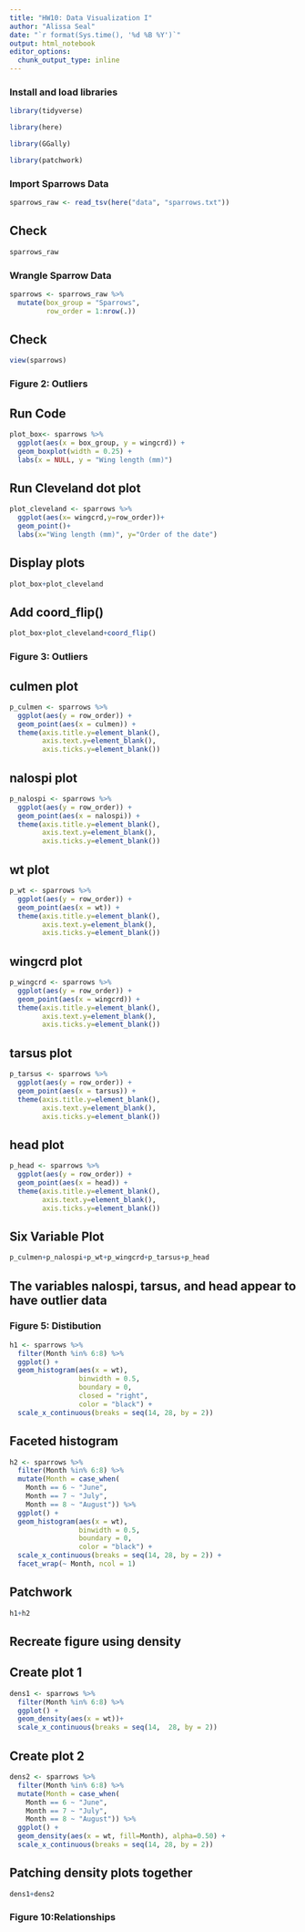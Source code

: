 ```yaml
---
title: "HW10: Data Visualization I"
author: "Alissa Seal"
date: "`r format(Sys.time(), '%d %B %Y')`"
output: html_notebook
editor_options: 
  chunk_output_type: inline
---
```


### Install and load libraries

```r
library(tidyverse)
```

```r
library(here)
```

```r
library(GGally)
```

```r
library(patchwork)
```

### Import Sparrows Data

```r
sparrows_raw <- read_tsv(here("data", "sparrows.txt"))

```

## Check
```r
sparrows_raw
```

### Wrangle Sparrow Data

```r
sparrows <- sparrows_raw %>% 
  mutate(box_group = "Sparrows",
         row_order = 1:nrow(.))

```

## Check
```r
view(sparrows)
```

### Figure 2: Outliers

## Run Code 
```r
plot_box<- sparrows %>% 
  ggplot(aes(x = box_group, y = wingcrd)) +
  geom_boxplot(width = 0.25) +
  labs(x = NULL, y = "Wing length (mm)")

```
## Run Cleveland dot plot

```r
plot_cleveland <- sparrows %>%
  ggplot(aes(x= wingcrd,y=row_order))+
  geom_point()+
  labs(x="Wing length (mm)", y="Order of the date")

```

## Display plots
```r
plot_box+plot_cleveland
```
## Add coord_flip()

```r
plot_box+plot_cleveland+coord_flip()
```

### Figure 3: Outliers

## culmen plot
```r
p_culmen <- sparrows %>% 
  ggplot(aes(y = row_order)) +
  geom_point(aes(x = culmen)) +
  theme(axis.title.y=element_blank(),
        axis.text.y=element_blank(),
        axis.ticks.y=element_blank())


```

## nalospi plot
```r
p_nalospi <- sparrows %>% 
  ggplot(aes(y = row_order)) +
  geom_point(aes(x = nalospi)) +
  theme(axis.title.y=element_blank(),
        axis.text.y=element_blank(),
        axis.ticks.y=element_blank())


```

## wt plot
```r
p_wt <- sparrows %>% 
  ggplot(aes(y = row_order)) +
  geom_point(aes(x = wt)) +
  theme(axis.title.y=element_blank(),
        axis.text.y=element_blank(),
        axis.ticks.y=element_blank())


```

## wingcrd plot
```r
p_wingcrd <- sparrows %>% 
  ggplot(aes(y = row_order)) +
  geom_point(aes(x = wingcrd)) +
  theme(axis.title.y=element_blank(),
        axis.text.y=element_blank(),
        axis.ticks.y=element_blank())

```

## tarsus plot
```r
p_tarsus <- sparrows %>% 
  ggplot(aes(y = row_order)) +
  geom_point(aes(x = tarsus)) +
  theme(axis.title.y=element_blank(),
        axis.text.y=element_blank(),
        axis.ticks.y=element_blank())


```

## head plot
```r
p_head <- sparrows %>% 
  ggplot(aes(y = row_order)) +
  geom_point(aes(x = head)) +
  theme(axis.title.y=element_blank(),
        axis.text.y=element_blank(),
        axis.ticks.y=element_blank())

```

## Six Variable Plot
```r
p_culmen+p_nalospi+p_wt+p_wingcrd+p_tarsus+p_head
```

## The variables nalospi, tarsus, and head appear to have outlier data

### Figure 5: Distibution

```r
h1 <- sparrows %>%
  filter(Month %in% 6:8) %>% 
  ggplot() +
  geom_histogram(aes(x = wt),
                 binwidth = 0.5,
                 boundary = 0,
                 closed = "right",
                 color = "black") +
  scale_x_continuous(breaks = seq(14, 28, by = 2))
```


## Faceted histogram

```r
h2 <- sparrows %>%
  filter(Month %in% 6:8) %>% 
  mutate(Month = case_when(
    Month == 6 ~ "June",
    Month == 7 ~ "July",
    Month == 8 ~ "August")) %>% 
  ggplot() +
  geom_histogram(aes(x = wt),
                 binwidth = 0.5,
                 boundary = 0,
                 color = "black") +
  scale_x_continuous(breaks = seq(14, 28, by = 2)) +
  facet_wrap(~ Month, ncol = 1)
```

## Patchwork

```r
h1+h2
```

## Recreate figure using density

## Create plot 1

```r
dens1 <- sparrows %>%
  filter(Month %in% 6:8) %>% 
  ggplot() +
  geom_density(aes(x = wt))+
  scale_x_continuous(breaks = seq(14,  28, by = 2))

```

## Create plot 2
```r
dens2 <- sparrows %>%
  filter(Month %in% 6:8) %>% 
  mutate(Month = case_when(
    Month == 6 ~ "June",
    Month == 7 ~ "July",
    Month == 8 ~ "August")) %>% 
  ggplot() +
  geom_density(aes(x = wt, fill=Month), alpha=0.50) +
  scale_x_continuous(breaks = seq(14, 28, by = 2))

```

## Patching density plots together

```r
dens1+dens2
```
### Figure 10:Relationships

